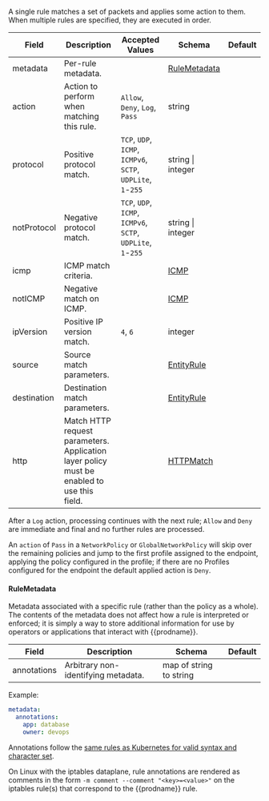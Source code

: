 A single rule matches a set of packets and applies some action to them.  When multiple rules are specified, they
are executed in order. 

| Field       | Description                                | Accepted Values                                                   | Schema                    | Default    |
|-------------|--------------------------------------------|-------------------------------------------------------------------|---------------------------|------------|
| metadata    | Per-rule metadata.                         |                                                                   | [RuleMetadata](#rulemetadata) |        |
| action      | Action to perform when matching this rule. | `Allow`, `Deny`, `Log`, `Pass`                                    | string                    |            |
| protocol    | Positive protocol match.                   | `TCP`, `UDP`, `ICMP`, `ICMPv6`, `SCTP`, `UDPLite`, `1`-`255`      | string \| integer         |            |
| notProtocol | Negative protocol match.                   | `TCP`, `UDP`, `ICMP`, `ICMPv6`, `SCTP`, `UDPLite`, `1`-`255`      | string \| integer         |            |
| icmp        | ICMP match criteria.                       |                                                                   | [ICMP](#icmp)             |            |
| notICMP     | Negative match on ICMP.                    |                                                                   | [ICMP](#icmp)             |            |
| ipVersion   | Positive IP version match.                 | `4`, `6`                                                          | integer                   |            |
| source      | Source match parameters.                   |                                                                   | [EntityRule](#entityrule) |            |
| destination | Destination match parameters.              |                                                                   | [EntityRule](#entityrule) |            |
| http        | Match HTTP request parameters. Application layer policy must be enabled to use this field. |                   | [HTTPMatch](#httpmatch)   |            |

After a `Log` action, processing continues with the next rule; `Allow` and `Deny` are immediate
and final and no further rules are processed.

An `action` of `Pass` in a `NetworkPolicy` or `GlobalNetworkPolicy` will skip over the remaining policies and jump to the
first profile assigned to the endpoint, applying the policy configured in the
profile; if there are no Profiles configured for the endpoint the default applied action is `Deny`.

#### RuleMetadata

Metadata associated with a specific rule (rather than the policy as a whole). The contents of the metadata does not affect how a rule is interpreted or enforced; it is
simply a way to store additional information for use by operators or applications that interact with {{prodname}}.

| Field       | Description                         | Schema                  | Default |
|-------------|-------------------------------------|-------------------------|---------|
| annotations | Arbitrary non-identifying metadata. | map of string to string |         |

Example:

```yaml
metadata:
  annotations:
    app: database
    owner: devops
```



Annotations follow the
[same rules as Kubernetes for valid syntax and character set](https://kubernetes.io/docs/concepts/overview/working-with-objects/annotations/#syntax-and-character-set).

On Linux with the iptables dataplane, rule annotations are rendered as comments in the form `-m comment --comment "<key>=<value>"` on the iptables rule(s) that correspond
to the {{prodname}} rule.

